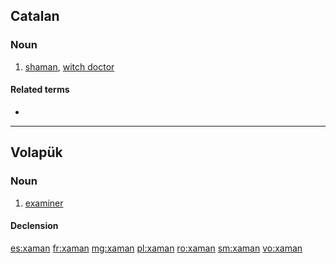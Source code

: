 ==Catalan==
{{wikipedia|lang=ca}}

===Noun===
{{ca-noun|m}}

# [[shaman]], [[witch doctor]]

====Related terms====
* {{l|ca|xamanisme}}

----

==Volapük==

===Noun===
{{vo-noun}}

# [[examiner]]

====Declension====
{{vo-decl-noun}}

[[es:xaman]]
[[fr:xaman]]
[[mg:xaman]]
[[pl:xaman]]
[[ro:xaman]]
[[sm:xaman]]
[[vo:xaman]]
